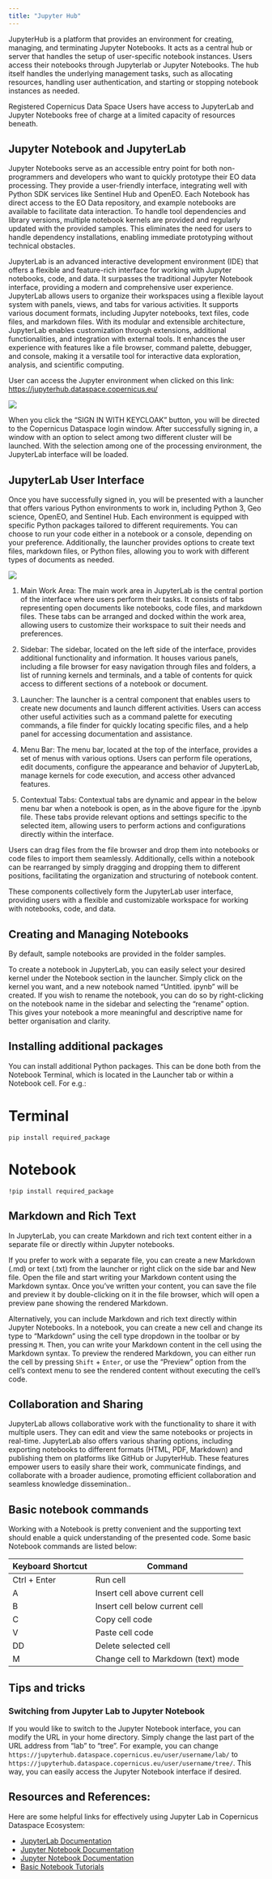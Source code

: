 ```yaml
---
title: "Jupyter Hub"
---
```


JupyterHub is a platform that provides an environment for creating, managing, and terminating Jupyter Notebooks. It acts as a central hub or server that handles the setup of user-specific notebook instances. Users access their notebooks through Jupyterlab or Jupyter Notebooks. The hub itself handles the underlying management tasks, such as allocating resources, handling user authentication, and starting or stopping notebook instances as needed.

Registered Copernicus Data Space Users have access to JupyterLab and Jupyter Notebooks free 
of charge at a limited capacity of resources beneath.

## Jupyter Notebook and JupyterLab

Jupyter Notebooks serve as an accessible entry point for both non-programmers and developers who want to quickly prototype their EO data processing. They provide a user-friendly interface, integrating well with Python SDK services like Sentinel Hub and OpenEO. Each Notebook has direct access to the EO Data repository, and example notebooks are available to facilitate data interaction. To handle tool dependencies and library versions, multiple notebook kernels are provided and regularly updated with the provided samples. This eliminates the need for users to handle dependency installations, enabling immediate prototyping without technical obstacles.


JupyterLab is an advanced interactive development environment (IDE) that offers a flexible and feature-rich interface for working with Jupyter notebooks, code, and data. It surpasses the traditional Jupyter Notebook interface, providing a modern and comprehensive user experience. JupyterLab allows users to organize their workspaces using a flexible layout system with panels, views, and tabs for various activities. It supports various document formats, including Jupyter notebooks, text files, code files, and markdown files. With its modular and extensible architecture, JupyterLab enables customization through extensions, additional functionalities, and integration with external tools. It enhances the user experience with features like a file browser, command palette, debugger, and console, making it a versatile tool for interactive data exploration, analysis, and scientific computing.


User can access the Jupyter environment when clicked on this link: [https://jupyterhub.dataspace.copernicus.eu/](https://jupyterhub.dataspace.copernicus.eu/){target="_blank"}

![](_images/jupyter_login.png)

When you click the "SIGN IN WITH KEYCLOAK" button, you will be directed to the Copernicus Dataspace login window. After successfully signing in, a window with an option to select among two different cluster will be launched. With the selection among one of the processing environment, the JupyterLab interface will be loaded.


## JupyterLab User Interface

Once you have successfully signed in, you will be presented with a launcher that offers various Python environments to work in, including Python 3, Geo science, OpenEO, and Sentinel Hub. Each environment is equipped with specific Python packages tailored to different requirements. You can choose to run your code either in a notebook or a console, depending on your preference. Additionally, the launcher provides options to create text files, markdown files, or Python files, allowing you to work with different types of documents as needed.

![](_images/FirstLook_jupyter.png)

1. Main Work Area:
    The main work area in JupyterLab is the central portion of the interface where users perform their tasks. It consists of tabs representing open documents like notebooks, code files, and markdown files. These tabs can be arranged and docked within the work area, allowing users to customize their workspace to suit their needs and preferences.

2. Sidebar:
    The sidebar, located on the left side of the interface, provides additional functionality and information. It houses various panels, including a file browser for easy navigation through files and folders, a list of running kernels and terminals, and a table of contents for quick access to different sections of a notebook or document.

3. Launcher:
    The launcher is a central component that enables users to create new documents and launch different activities. Users can access other useful activities such as a command palette for executing commands, a file finder for quickly locating specific files, and a help panel for accessing documentation and assistance.

4. Menu Bar:
    The menu bar, located at the top of the interface, provides a set of menus with various options. Users can perform file operations, edit documents, configure the appearance and behavior of JupyterLab, manage kernels for code execution, and access other advanced features.

5. Contextual Tabs:
    Contextual tabs are dynamic and appear in the below menu bar when a notebook is open, as in the above figure for the .ipynb file.  These tabs provide relevant options and settings specific to the selected item, allowing users to perform actions and configurations directly within the interface.

::: {.callout-tip collapse="true"} 

Users can drag files from the file browser and drop them into notebooks or code files to import them seamlessly. Additionally, cells within a notebook can be rearranged by simply dragging and dropping them to different positions, facilitating the organization and structuring of notebook content.

:::

These components collectively form the JupyterLab user interface, providing users with a flexible and customizable workspace for working with notebooks, code, and data. 

## Creating and Managing Notebooks

By default, sample notebooks are provided in the folder samples. 

To create a notebook in JupyterLab, you can easily select your desired kernel under the Notebook section in the launcher. Simply click on the kernel you want, and a new notebook named "Untitled. ipynb" will be created. If you wish to rename the notebook, you can do so by right-clicking on the notebook name in the sidebar and selecting the "rename" option. This gives your notebook a more meaningful and descriptive name for better organisation and clarity.

## Installing additional packages

You can install additional Python packages. This can be done both from the Notebook Terminal, which is located in the Launcher tab or within a Notebook cell. For e.g.:

::: {.panel-tabset}

# Terminal

`pip install required_package`

# Notebook

`!pip install required_package`

:::


## Markdown and Rich Text

In JupyterLab, you can create Markdown and rich text content either in a separate file or directly within Jupyter notebooks. 

If you prefer to work with a separate file, you can create a new Markdown (.md) or text (.txt) from the launcher or right click on the side bar and New file. Open the file and start writing your Markdown content using the Markdown syntax. Once you've written your content, you can save the file and preview it by double-clicking on it in the file browser, which will open a preview pane showing the rendered Markdown.

Alternatively, you can include Markdown and rich text directly within Jupyter Notebooks. In a notebook, you can create a new cell and change its type to "Markdown" using the cell type dropdown in the toolbar or by pressing  `M`. Then, you can write your Markdown content in the cell using the Markdown syntax. To preview the rendered Markdown, you can either run the cell by pressing `Shift` + `Enter`, or use the "Preview" option from the cell's context menu to see the rendered content without executing the cell's code.



<!-- ## Copernicus Dataspace Dataset

Each Notebook has a direct access to the EO Data repository. -->


## Collaboration and Sharing

JupyterLab allows collaborative work with the functionality to share it with multiple users. They can edit and view the same notebooks or projects in real-time. JupyterLab also offers various sharing options, including exporting notebooks to different formats (HTML, PDF, Markdown) and publishing them on platforms like GitHub or JupyterHub. These features empower users to easily share their work, communicate findings, and collaborate with a broader audience, promoting efficient collaboration and seamless knowledge dissemination..

## Basic notebook commands

Working with a Notebook is pretty convenient and the supporting text should enable a quick understanding of the presented code. Some basic Notebook commands are listed below:

| Keyboard Shortcut | Command                          |
|-------------------|----------------------------------|
| Ctrl + Enter      | Run cell                         |
| A                 | Insert cell above current cell    |
| B                 | Insert cell below current cell    |
| C                 | Copy cell code                   |
| V                 | Paste cell code                  |
| DD                | Delete selected cell             |
| M                 | Change cell to Markdown (text) mode |


## Tips and tricks

### Switching from Jupyter Lab to Jupyter Notebook

If you would like to switch to the Jupyter Notebook interface, you can modify the URL in your home directory. Simply change the last part of the URL address from "lab" to "tree".
For example, you can change `https://jupyterhub.dataspace.copernicus.eu/user/username/lab/` to `https://jupyterhub.dataspace.copernicus.eu/user/username/tree/`. This way, you can easily access the Jupyter Notebook interface if desired.



## Resources and References:

Here are some helpful links for effectively using Jupyter Lab in Copernicus Dataspace Ecosystem:

* [JupyterLab Documentation](https://jupyterlab.readthedocs.io/en/stable/){target="_blank"}
* [Jupyter Notebook Documentation](https://jupyter-notebook.readthedocs.io/en/stable/){target="_blank"}
* [Jupyter Notebook Documentation](https://maxmelnick.com/2016/04/19/python-beginner-tips-and-tricks.html){target="_blank"}
* [Basic Notebook Tutorials](https://jupyter-notebook.readthedocs.io/en/stable/examples/Notebook/Notebook%20Basics.html){target="_blank"}

